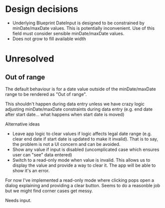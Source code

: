 
# Design decisions

* Underlying Blueprint DateInput is designed to be constrained by minDate/maxDate values.
  This is potentially inconvenient.  Use of this field must consider sensible minDate/maxDate values.
* Does not grow to fill available width


# Unresolved

## Out of range
The default behaviour is for a date value outside of the minDate/maxDate range to be rendered as "Out of range".

This shouldn't happen during data entry unless we have crazy logic adjusting minDate/maxDate constraints
during data entry (e.g. end date after start date... what happens when start date is moved)

Alternative ideas
 * Leave app logic to clear values if logic affects legal date range
   (e.g. clear end date if start date is updated to make it invalid).
   That is to say, the problem is not a UI concern and can be avoided.
 * Show any value if input is disabled (uncomplicated case which ensures user can "see" data entered)
 * Switch to a read-only mode when value is invalid.  This allows us to display the value and provide a way to clear
   it.  The app will be able to show it's an error.

For now I've implemented a read-only mode where clicking pops open a dialog explaining and providing a clear button.
Seems to do a reasonble job but we might find corner cases get messy.

Needs input.
